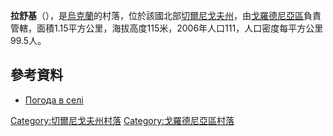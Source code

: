 {{coord|51|43|53|N|31|39|9|E|scale:100000|display=title}}

'''拉舒基'''（{{lang-uk|Лашуки}}），是[[烏克蘭|烏克蘭]]的村落，位於該國北部[[切爾尼戈夫州|切爾尼戈夫州]]，由[[戈羅德尼亞區|戈羅德尼亞區]]負責管轄，面積1.15平方公里，海拔高度115米，2006年人口111，人口密度每平方公里99.5人。

==參考資料==
*[http://weather.in.ua/ua/chernigovskaja/13082 Погода в селі ] {{Wayback|url=http://weather.in.ua/ua/chernigovskaja/13082 |date=20200930102831 }}

[[Category:切爾尼戈夫州村落|Category:切爾尼戈夫州村落]]
[[Category:戈羅德尼亞區村落|Category:戈羅德尼亞區村落]]


{{Chernihiv-geo-stub}}